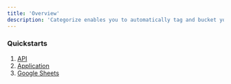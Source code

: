 ```yaml
---
title: 'Overview' 
description: 'Categorize enables you to automatically tag and bucket your data records for easier organization'
---
```


### Quickstarts

1. [API](/documents/categorize/quickstart_API)
2. [Application](/documents/categorize/quickstart_App)
3. [Google Sheets](/documents/categorize/quickstart_GoogleSheet)